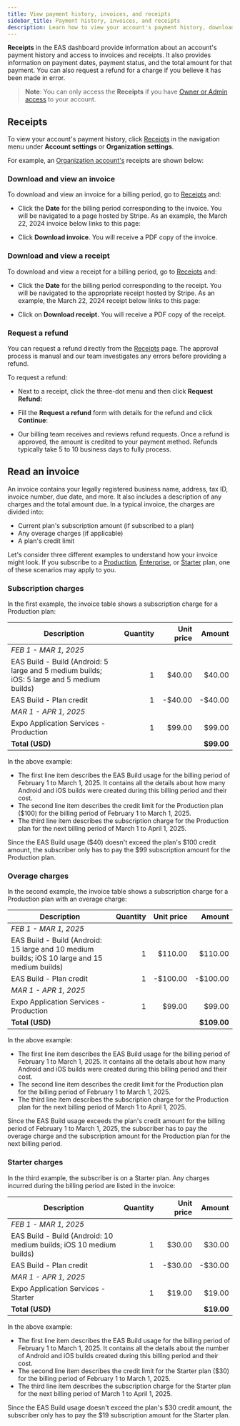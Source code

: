 ```yaml
---
title: View payment history, invoices, and receipts
sidebar_title: Payment history, invoices, and receipts
description: Learn how to view your account's payment history, download invoices and receipts, and request a refund for a charge.
---
```



**Receipts** in the EAS dashboard provide information about an account's payment history and access to invoices and receipts. It also provides information on payment dates, payment status, and the total amount for that payment. You can also request a refund for a charge if you believe it has been made in error.

> **Note**: You can only access the **Receipts** if you have [Owner or Admin access](/accounts/account-types/#manage-access) to your account.

## Receipts

To view your account's payment history, click [Receipts](https://expo.dev/settings/receipts) in the navigation menu under **Account settings** or **Organization settings**.

For example, an [Organization account's](/accounts/account-types/#organizations) receipts are shown below:

<ContentSpotlight
  alt="Receipts page in the EAS dashboard."
  src="/static/images/billing/receipts-01.png"
/>

### Download and view an invoice

To download and view an invoice for a billing period, go to [Receipts](https://expo.dev/settings/receipts) and:

- Click the **Date** for the billing period corresponding to the invoice. You will be navigated to a page hosted by Stripe. As an example, the March 22, 2024 invoice below links to this page:

<ContentSpotlight
  alt="Download invoice shown in the Stripe dashboard."
  src="/static/images/billing/receipts-02.png"
  className="max-w-[380px]"
/>

- Click **Download invoice**. You will receive a PDF copy of the invoice.

### Download and view a receipt

To download and view a receipt for a billing period, go to [Receipts](https://expo.dev/settings/receipts) and:

- Click the **Date** for the billing period corresponding to the receipt. You will be navigated to the appropriate receipt hosted by Stripe. As an example, the March 22, 2024 receipt below links to this page:

<ContentSpotlight
  alt="Download receipt shown in the Stripe dashboard."
  src="/static/images/billing/receipts-02.png"
  className="max-w-[380px]"
/>

- Click on **Download receipt.** You will receive a PDF copy of the receipt.

### Request a refund

You can request a refund directly from the [Receipts](https://expo.dev/settings/receipts) page. The approval process is manual and our team investigates any errors before providing a refund.

To request a refund:

- Next to a receipt, click the three-dot menu and then click **Request Refund:**

<ContentSpotlight
  alt="Receipts page in the EAS dashboard."
  src="/static/images/billing/receipts-04.png"
/>

- Fill the **Request a refund** form with details for the refund and click **Continue**:

<ContentSpotlight
  alt="Download invoice shown in the Stripe dashboard."
  src="/static/images/billing/receipts-05.png"
  className="max-w-[320px]"
/>

- Our billing team receives and reviews refund requests. Once a refund is approved, the amount is credited to your payment method. Refunds typically take 5 to 10 business days to fully process.

## Read an invoice

An invoice contains your legally registered business name, address, tax ID, invoice number, due date, and more. It also includes a description of any charges and the total amount due. In a typical invoice, the charges are divided into:

- Current plan's subscription amount (if subscribed to a plan)
- Any overage charges (if applicable)
- A plan's credit limit

Let's consider three different examples to understand how your invoice might look. If you subscribe to a [Production](/billing/plans/#production), [Enterprise](/billing/plans/#enterprise), or [Starter](/billing/plans/#starter) plan, one of these scenarios may apply to you.

### Subscription charges

In the first example, the invoice table shows a subscription charge for a Production plan:

| Description                                                                                | Quantity | Unit price |     Amount |
| ------------------------------------------------------------------------------------------ | -------: | ---------: | ---------: |
| _FEB 1 - MAR 1, 2025_                                                                      |          |            |            |
| EAS Build - Build (Android: 5 large and 5 medium builds; iOS: 5 large and 5 medium builds) |        1 |     $40.00 |     $40.00 |
| EAS Build - Plan credit                                                                    |        1 |    -$40.00 |    -$40.00 |
| _MAR 1 - APR 1, 2025_                                                                      |          |            |            |
| Expo Application Services - Production                                                     |        1 |     $99.00 |     $99.00 |
| **Total (USD)**                                                                            |          |            | **$99.00** |

In the above example:

- The first line item describes the EAS Build usage for the billing period of February 1 to March 1, 2025. It contains all the details about how many Android and iOS builds were created during this billing period and their cost.
- The second line item describes the credit limit for the Production plan ($100) for the billing period of February 1 to March 1, 2025.
- The third line item describes the subscription charge for the Production plan for the next billing period of March 1 to April 1, 2025.

Since the EAS Build usage ($40) doesn't exceed the plan's $100 credit amount, the subscriber only has to pay the $99 subscription amount for the Production plan.

### Overage charges

In the second example, the invoice table shows a subscription charge for a Production plan with an overage charge:

| Description                                                                                   | Quantity | Unit price |      Amount |
| --------------------------------------------------------------------------------------------- | -------: | ---------: | ----------: |
| _FEB 1 - MAR 1, 2025_                                                                         |          |            |             |
| EAS Build - Build (Android: 15 large and 10 medium builds; iOS 10 large and 15 medium builds) |        1 |    $110.00 |     $110.00 |
| EAS Build - Plan credit                                                                       |        1 |   -$100.00 |    -$100.00 |
| _MAR 1 - APR 1, 2025_                                                                         |          |            |             |
| Expo Application Services - Production                                                        |        1 |     $99.00 |      $99.00 |
| **Total (USD)**                                                                               |          |            | **$109.00** |

In the above example:

- The first line item describes the EAS Build usage for the billing period of February 1 to March 1, 2025. It contains all the details about how many Android and iOS builds were created during this billing period and their cost.
- The second line item describes the credit limit for the Production plan for the billing period of February 1 to March 1, 2025.
- The third line item describes the subscription charge for the Production plan for the next billing period of March 1 to April 1, 2025.

Since the EAS Build usage exceeds the plan's credit amount for the billing period of February 1 to March 1, 2025, the subscriber has to pay the overage charge and the subscription amount for the Production plan for the next billing period.

### Starter charges

In the third example, the subscriber is on a Starter plan. Any charges incurred during the billing period are listed in the invoice:

| Description                                                         | Quantity | Unit price |     Amount |
| ------------------------------------------------------------------- | -------: | ---------: | ---------: |
| _FEB 1 - MAR 1, 2025_                                               |          |            |            |
| EAS Build - Build (Android: 10 medium builds; iOS 10 medium builds) |        1 |     $30.00 |     $30.00 |
| EAS Build - Plan credit                                             |        1 |    -$30.00 |    -$30.00 |
| _MAR 1 - APR 1, 2025_                                               |          |            |            |
| Expo Application Services - Starter                                 |        1 |     $19.00 |     $19.00 |
| **Total (USD)**                                                     |          |            | **$19.00** |

In the above example:

- The first line item describes the EAS Build usage for the billing period of February 1 to March 1, 2025. It contains all the details about the number of Android and iOS builds created during this billing period and their cost.
- The second line item describes the credit limit for the Starter plan ($30) for the billing period of February 1 to March 1, 2025.
- The third line item describes the subscription charge for the Starter plan for the next billing period of March 1 to April 1, 2025.

Since the EAS Build usage doesn't exceed the plan's $30 credit amount, the subscriber only has to pay the $19 subscription amount for the Starter plan.
